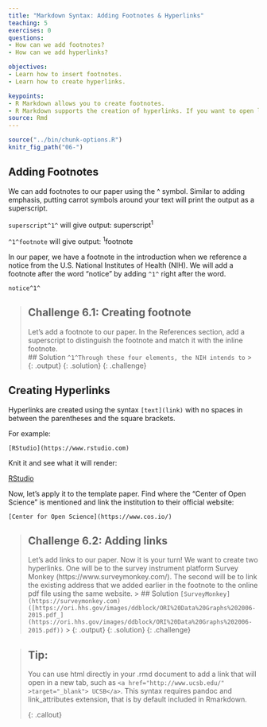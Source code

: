 ```yaml
---
title: "Markdown Syntax: Adding Footnotes & Hyperlinks"
teaching: 5
exercises: 0
questions:
- How can we add footnotes?
- How can we add hyperlinks?

objectives:
- Learn how to insert footnotes.
- Learn how to create hyperlinks.

keypoints:
- R Markdown allows you to create footnotes.
- R Markdown supports the creation of hyperlinks. If you want to open links on new tabs you will have to use html.
source: Rmd
---
```

```r
source("../bin/chunk-options.R")
knitr_fig_path("06-")
```

## Adding Footnotes

We can add footnotes to our paper using the ^ symbol. Similar to adding emphasis, putting carrot symbols around your text will print the output as a superscript. 

`superscript^1^` will give output: superscript^1^

`^1^footnote` will give output: ^1^footnote

In our paper, we have a footnote in the introduction when we reference a notice from the U.S. National Institutes of Health (NIH). We will add a footnote after the word “notice” by adding `^1^` right after the word. 

`notice^1^`

> ## Challenge 6.1: Creating footnote 
>
> Let's add a footnote to our paper. In the References section, add a superscript to distinguish the footnote and match it with the inline footnote.  
> ## Solution
> ``^1^Through these four elements, the NIH intends to``
>> {: .output}
> {: .solution}
{: .challenge}


## Creating Hyperlinks

Hyperlinks are created using the syntax `[text](link)` with no spaces in between the parentheses and the square brackets.

For example:

`[RStudio](https://www.rstudio.com)`

Knit it and see what it will render:


[RStudio](https://www.rstudio.com)

Now, let’s apply it to the template paper. Find where the “Center of Open Science” is mentioned and link the institution to their official website:

`[Center for Open Science](https://www.cos.io/)` 


> ## Challenge 6.2: Adding links 
>
>Let's add links to our paper. Now it is your turn! We want to create two hyperlinks. One will be to the survey instrument platform Survey Monkey (https://www.surveymonkey.com/). The second will be to link the existing address that we added earlier in the footnote to the online pdf file using the same website. 
>> ## Solution
> ``[SurveyMonkey](https://surveymonkey.com)``
>``([https://ori.hhs.gov/images/ddblock/ORI%20Data%20Graphs%202006-2015.pdf_](https://ori.hhs.gov/images/ddblock/ORI%20Data%20Graphs%202006-2015.pdf))``
>> {: .output}
> {: .solution}
{: .challenge}


> ## Tip: 
>You can use html directly in your .rmd document to add a link that will open in a new tab, such as `<a href="http://www.ucsb.edu/" >target="_blank"> UCSB</a>`. This syntax requires pandoc and link_attributes extension, that is by default included in Rmarkdown.
>
{: .callout}